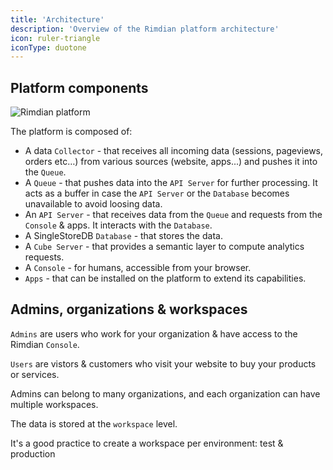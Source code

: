 ```yaml
---
title: 'Architecture'
description: 'Overview of the Rimdian platform architecture'
icon: ruler-triangle
iconType: duotone
---
```


## Platform components

<img
  className="block"
  src="/images/platform.png"
  alt="Rimdian platform"
/>

The platform is composed of:

- A data `Collector` - that receives all incoming data (sessions, pageviews, orders etc…) from various sources (website, apps...) and pushes it into the `Queue`.
- A `Queue` - that pushes data into the `API Server` for further processing. It acts as a buffer in case the `API Server` or the `Database` becomes unavailable to avoid loosing data.
- An `API Server` - that receives data from the `Queue` and requests from the `Console` & apps. It interacts with the `Database`.
- A SingleStoreDB `Database` - that stores the data.
- A `Cube Server` - that provides a semantic layer to compute analytics requests.
- A `Console` - for humans, accessible from your browser.
- `Apps` - that can be installed on the platform to extend its capabilities.

## Admins, organizations & workspaces

`Admins` are users who work for your organization & have access to the Rimdian `Console`.

`Users` are vistors & customers who visit your website to buy your products or services.

Admins can belong to many organizations, and each organization can have multiple workspaces.

The data is stored at the `workspace` level.

<Tip>It's a good practice to create a workspace per environment: test & production</Tip>